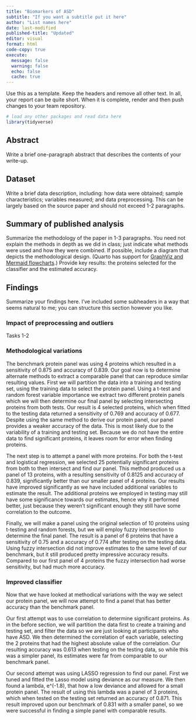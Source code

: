 ```yaml
---
title: "Biomarkers of ASD"
subtitle: "If you want a subtitle put it here"
author: "List names here"
date: last-modified
published-title: "Updated"
editor: visual
format: html
code-copy: true
execute:
  message: false
  warning: false
  echo: false
  cache: true
---
```


Use this as a template. Keep the headers and remove all other text. In all, your report can be quite short. When it is complete, render and then push changes to your team repository.

```r
# load any other packages and read data here
library(tidyverse)
```

## Abstract

Write a brief one-paragraph abstract that describes the contents of your write-up.

## Dataset

Write a brief data description, including: how data were obtained; sample characteristics; variables measured; and data preprocessing. This can be largely based on the source paper and should not exceed 1-2 paragraphs.

## Summary of published analysis

Summarize the methodology of the paper in 1-3 paragraphs. You need not explain the methods in depth as we did in class; just indicate what methods were used and how they were combined. If possible, include a diagram that depicts the methodological design. (Quarto has support for [GraphViz and Mermaid flowcharts](https://quarto.org/docs/authoring/diagrams.html).) Provide key results: the proteins selected for the classifier and the estimated accuracy.

## Findings

Summarize your findings here. I've included some subheaders in a way that seems natural to me; you can structure this section however you like.

### Impact of preprocessing and outliers

Tasks 1-2

### Methodological variations

The benchmark protein panel was using 4 proteins which resulted in a sensitivity of 0.875 and accuracy of 0.839. Our goal now is to determine alternate methods to extract a comparable panel that can reproduce similar resulting values. First we will partition the data into a training and testing set, using the training data to select the protein panel. Using a t-test and random forest variable importance we extract two different protein panels which we will then determine our final panel by selecting intersecting proteins from both tests. Our result is 4 selected proteins, which when fitted to the testing data returned a sensitivity of 0.769 and accuracy of 0.677. Despite using the same method to derive our protein panel, our panel provides a weaker accuracy of the data. This is most likely due to the variability of a training and testing set. Because we do not have the entire data to find significant proteins, it leaves room for error when finding proteins.

The next step is to attempt a panel with more proteins. For both the t-test and logistical regression, we selected 25 potentially significant proteins from both to then intersect and find our panel. This method produced us a panel of 13 proteins, with a resulting sensitivity of 0.8125 and accuracy of 0.839, significantly better than our smaller panel of 4 proteins. Our results have improved significantly as we have included additional variables to estimate the result. The additional proteins we employed in testing may still have some significance towards our estimates, hence why it performed better, just because they weren't significant enough they still have some correlation to the outcome.

Finally, we will make a panel using the original selection of 10 proteins using t-testing and random forests, but we will employ fuzzy intersection to determine the final panel. The result is a panel of 6 proteins that have a sensitivity of 0.75 and a accuracy of 0.774 after testing on the testing data. Using fuzzy intersection did not improve estimates to the same level of our benchmark, but it still produced pretty impressive accuracy results. Compared to our first panel of 4 proteins the fuzzy intersection had worse sensitivity, but had much more accuracy.

### Improved classifier

Now that we have looked at methodical variations with the way we select our protein panel, we will now attempt to find a panel that has better accuracy than the benchmark panel.

Our first attempt was to use correlation to determine significant proteins. As in the before section, we will partition the data first to create a training and testing set, and filter the data so we are just looking at participants who have ASD. We then determined the correlation of each variable, selecting the 2 proteins that had the highest absolute value of the correlation. Our resulting accuracy was 0.613 when testing on the testing data, so while this was a simpler panel, its estimates were far from comparable to our benchmark panel.

Our second attempt was using LASSO regression to find our panel. First we tuned and fitted the Lasso model using deviance as our measure. We then found a lambda, e\^(-1.8), that how a low deviance and allowed for a small protein panel. The result of using this lambda was a panel of 3 proteins, which when tested on the testing set returned an accuracy of 0.871. This result improved upon our benchmark of 0.831 with a smaller panel, so we were successful in finding a simple panel with comparable results.
